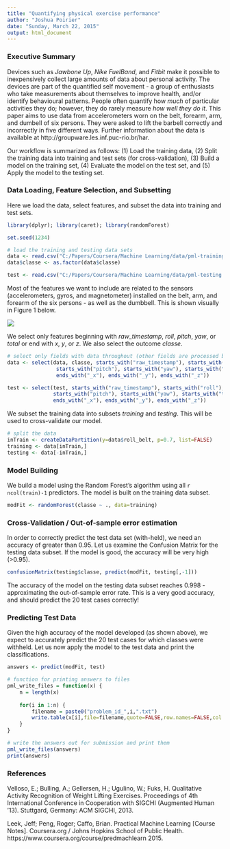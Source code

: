 ```yaml
---
title: "Quantifying physical exercise performance"
author: "Joshua Poirier"
date: "Sunday, March 22, 2015"
output: html_document
---
```


### Executive Summary  

Devices such as *Jawbone Up*, *Nike FuelBand*, and *Fitbit* make it possible to inexpensively collect large amounts of data about personal activity.  The devices are part of the quantified self movement - a group of enthusiasts who take measurements about themselves to improve health, and/or identify behavioural patterns.  People often quantify how *much* of particular activities they do; however, they do rarely measure *how well they do it*.  This paper aims to use data from accelerometers worn on the belt, forearm, arm, and dumbell of six persons.  They were asked to lift the barbell correctly and incorrectly in five different ways.  Further information about the data is available at http://groupware.les.inf.puc-rio.br/har.  

Our workflow is summarized as follows: (1) Load the training data, (2) Split the training data into training and test sets (for cross-validation), (3) Build a model on the training set, (4) Evaluate the model on the test set, and (5) Apply the model to the testing set.  

### Data Loading, Feature Selection, and Subsetting  

Here we load the data, select features, and subset the data into training and test sets.  

``` r
library(dplyr); library(caret); library(randomForest)

set.seed(1234)

# load the training and testing data sets
data <- read.csv("C:/Papers/Coursera/Machine Learning/data/pml-training.csv")
data$classe <- as.factor(data$classe)

test <- read.csv("C:/Papers/Coursera/Machine Learning/data/pml-testing.csv")
```

Most of the features we want to include are related to the sensors (accelerometers, gyros, and magnetometer) installed on the belt, arm, and forearm of the six persons - as well as the dumbbell.  This is shown visually in Figure 1 below.  

![](http://groupware.les.inf.puc-rio.br/static/WLE/on-body-sensing-schema.png)  

We select only features beginning with *raw_timestamp*, *roll*, *pitch*, *yaw*, or *total* or end with *x*, *y*, or *z*.  We also select the outcome *classe*.  

``` r
# select only fields with data throughout (other fields are processed by original authors)
data <- select(data, classe, starts_with("raw_timestamp"), starts_with("roll"), 
                starts_with("pitch"), starts_with("yaw"), starts_with("total"), 
                ends_with("_x"), ends_with("_y"), ends_with("_z"))

test <- select(test, starts_with("raw_timestamp"), starts_with("roll"), 
               starts_with("pitch"), starts_with("yaw"), starts_with("total"), 
               ends_with("_x"), ends_with("_y"), ends_with("_z"))
```

We subset the training data into subsets *training* and *testing*.  This will be used to cross-validate our model.

``` r
# split the data
inTrain <- createDataPartition(y=data$roll_belt, p=0.7, list=FALSE)
training <- data[inTrain,]
testing <- data[-inTrain,]
```

### Model Building  

We build a model using the Random Forest's algorithm using all `r ncol(train)-1` predictors.  The model is built on the training data subset.  

``` r
modFit <- randomForest(classe ~ ., data=training)
```

### Cross-Validation / Out-of-sample error estimation  

In order to correctly predict the test data set (with-held), we need an accuracy of greater than 0.95.  Let us examine the Confusion Matrix for the testing data subset.  If the model is good, the accuracy will be very high (>0.95).  

``` r
confusionMatrix(testing$classe, predict(modFit, testing[,-1]))
```

The accuracy of the model on the testing data subset reaches 0.998 - approximating the out-of-sample error rate.  This is a very good accuracy, and should predict the 20 test cases correctly!  

### Predicting Test Data  

Given the high accuracy of the model developed (as shown above), we expect to accurately predict the 20 test cases for which classes were withheld.  Let us now apply the model to the test data and print the classifications.

``` r
answers <- predict(modFit, test)

# function for printing answers to files
pml_write_files = function(x) {
    n = length(x)
    
    for(i in 1:n) {
        filename = paste0("problem_id_",i,".txt")
        write.table(x[i],file=filename,quote=FALSE,row.names=FALSE,col.names=FALSE)
    }
}

# write the answers out for submission and print them
pml_write_files(answers)
print(answers)
```

### References  

Velloso, E.; Bulling, A.; Gellersen, H.; Ugulino, W.; Fuks, H.  Qualitative Activity Recognition of Weight Lifting Exercises.  Proceedings of 4th International Conference in Cooperation with SIGCHI (Augmented Human '13).  Stuttgard, Germany: ACM SIGCHI, 2013.

Leek, Jeff; Peng, Roger; Caffo, Brian.  Practical Machine Learning [Course Notes].  Coursera.org / Johns Hopkins School of Public Health.  https://www.coursera.org/course/predmachlearn 2015.